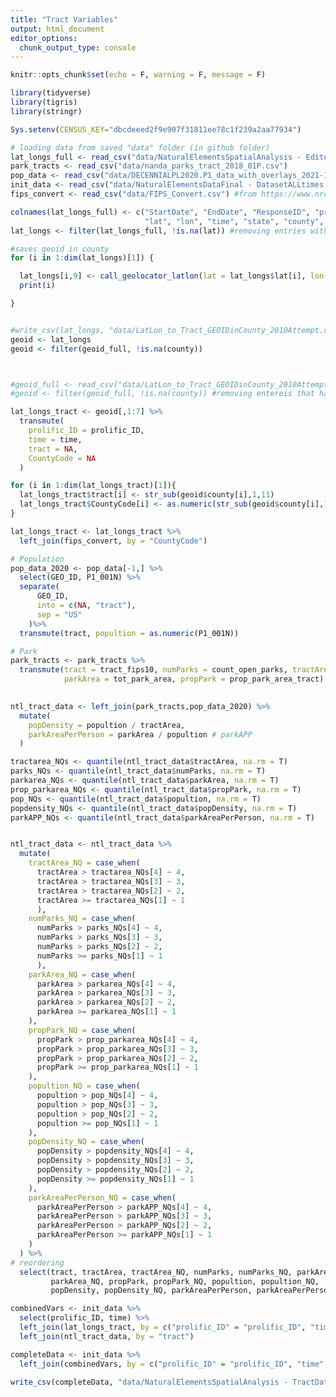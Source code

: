 ```yaml
---
title: "Tract Variables"
output: html_document
editor_options: 
  chunk_output_type: console
---
```


```r
knitr::opts_chunk$set(echo = F, warning = F, message = F)
```

```r

library(tidyverse)
library(tigris)
library(stringr)

Sys.setenv(CENSUS_KEY="dbcdeeed2f9e907f31811ee78c1f239a2aa77934")

```

```r
# loading data from saved "data" folder (in github folder)
lat_longs_full <- read_csv("data/NaturalElementsSpatialAnalysis - EditedLatLong2Surveys.csv")
park_tracts <- read_csv("data/nanda_parks_tract_2018_01P.csv")
pop_data <- read_csv("data/DECENNIALPL2020.P1_data_with_overlays_2021-11-04T122132.csv")
init_data <- read_csv("data/NaturalElementsDataFinal - DatasetALLtimes.csv")
fips_convert <- read_csv("data/FIPS_Convert.csv") #from https://www.nrcs.usda.gov/wps/portal/nrcs/detail/national/home/?cid=nrcs143_013697
```

```r

colnames(lat_longs_full) <- c("StartDate", "EndDate", "ResponseID", "prolific_ID",
                              "lat", "lon", "time", "state", "county", "tract")
lat_longs <- filter(lat_longs_full, !is.na(lat)) #removing entries without latlong

#saves geoid in county
for (i in 1:dim(lat_longs)[1]) {

  lat_longs[i,9] <- call_geolocator_latlon(lat = lat_longs$lat[i], lon = lat_longs$lon[i], benchmark = 2010,  vintage = 2010) #benchmark is when data was collected 
  print(i)

}


#write_csv(lat_longs, "data/LatLon_to_Tract_GEOIDinCounty_2010Attempt.csv")
geoid <- lat_longs
geoid <- filter(geoid_full, !is.na(county))



#geoid_full <- read_csv("data/LatLon_to_Tract_GEOIDinCounty_2010Attempt.csv") 
#geoid <- filter(geoid_full, !is.na(county)) #removing entereis that had lat longs not in US census block

```


```r
lat_longs_tract <- geoid[,1:7] %>%
  transmute(
    prolific_ID = prolific_ID,
    time = time,
    tract = NA,
    CountyCode = NA
  )

for (i in 1:dim(lat_longs_tract)[1]){
  lat_longs_tract$tract[i] <- str_sub(geoid$county[i],1,11)
  lat_longs_tract$CountyCode[i] <- as.numeric(str_sub(geoid$county[i],1,5))
}

lat_longs_tract <- lat_longs_tract %>%
  left_join(fips_convert, by = "CountyCode")

```

```r

# Population
pop_data_2020 <- pop_data[-1,] %>%
  select(GEO_ID, P1_001N) %>%
  separate(
      GEO_ID,
      into = c(NA, "tract"),
      sep = "US"
    )%>%
  transmute(tract, popultion = as.numeric(P1_001N))

# Park
park_tracts <- park_tracts %>%
  transmute(tract = tract_fips10, numParks = count_open_parks, tractArea = tract_area,
            parkArea = tot_park_area, propPark = prop_park_area_tract)
  

ntl_tract_data <- left_join(park_tracts,pop_data_2020) %>% 
  mutate(
    popDensity = popultion / tractArea,
    parkAreaPerPerson = parkArea / popultion # parkAPP
  )
```

```r

tractarea_NQs <- quantile(ntl_tract_data$tractArea, na.rm = T)
parks_NQs <- quantile(ntl_tract_data$numParks, na.rm = T)
parkarea_NQs <- quantile(ntl_tract_data$parkArea, na.rm = T)
prop_parkarea_NQs <- quantile(ntl_tract_data$propPark, na.rm = T)
pop_NQs <- quantile(ntl_tract_data$popultion, na.rm = T)
popdensity_NQs <- quantile(ntl_tract_data$popDensity, na.rm = T)
parkAPP_NQs <- quantile(ntl_tract_data$parkAreaPerPerson, na.rm = T)


ntl_tract_data <- ntl_tract_data %>%
  mutate(
    tractArea_NQ = case_when(
      tractArea > tractarea_NQs[4] ~ 4,
      tractArea > tractarea_NQs[3] ~ 3,
      tractArea > tractarea_NQs[2] ~ 2,
      tractArea >= tractarea_NQs[1] ~ 1
      ),
    numParks_NQ = case_when(
      numParks > parks_NQs[4] ~ 4,
      numParks > parks_NQs[3] ~ 3,
      numParks > parks_NQs[2] ~ 2,
      numParks >= parks_NQs[1] ~ 1
      ),
    parkArea_NQ = case_when(
      parkArea > parkarea_NQs[4] ~ 4,
      parkArea > parkarea_NQs[3] ~ 3,
      parkArea > parkarea_NQs[2] ~ 2,
      parkArea >= parkarea_NQs[1] ~ 1
    ),
    propPark_NQ = case_when(
      propPark > prop_parkarea_NQs[4] ~ 4,
      propPark > prop_parkarea_NQs[3] ~ 3,
      propPark > prop_parkarea_NQs[2] ~ 2,
      propPark >= prop_parkarea_NQs[1] ~ 1
    ),
    popultion_NQ = case_when(
      popultion > pop_NQs[4] ~ 4,
      popultion > pop_NQs[3] ~ 3,
      popultion > pop_NQs[2] ~ 2,
      popultion >= pop_NQs[1] ~ 1
    ),
    popDensity_NQ = case_when(
      popDensity > popdensity_NQs[4] ~ 4,
      popDensity > popdensity_NQs[3] ~ 3,
      popDensity > popdensity_NQs[2] ~ 2,
      popDensity >= popdensity_NQs[1] ~ 1
    ),
    parkAreaPerPerson_NQ = case_when(
      parkAreaPerPerson > parkAPP_NQs[4] ~ 4,
      parkAreaPerPerson > parkAPP_NQs[3] ~ 3,
      parkAreaPerPerson > parkAPP_NQs[2] ~ 2,
      parkAreaPerPerson >= parkAPP_NQs[1] ~ 1
    )
  ) %>%
# reordering
  select(tract, tractArea, tractArea_NQ, numParks, numParks_NQ, parkArea, 
         parkArea_NQ, propPark, propPark_NQ, popultion, popultion_NQ, 
         popDensity, popDensity_NQ, parkAreaPerPerson, parkAreaPerPerson_NQ)

```

```r

combinedVars <- init_data %>%
  select(prolific_ID, time) %>%
  left_join(lat_longs_tract, by = c("prolific_ID" = "prolific_ID", "time" = "time")) %>%
  left_join(ntl_tract_data, by = "tract")

completeData <- init_data %>%
  left_join(combinedVars, by = c("prolific_ID" = "prolific_ID", "time" = "time"))

write_csv(completeData, "data/NaturalElementsSpatialAnalysis - TractData.csv")


```


